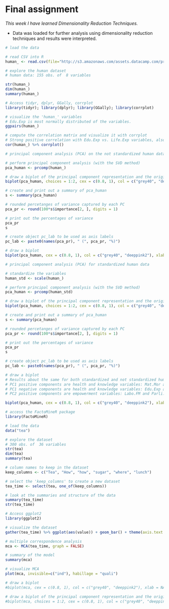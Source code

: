 # Final assignment

*This week I have learned Dimensionality Reduction Techniques.*

- Data was loaded for further analysis using dimensionality reduction techniques and results were interpreted.

```r

# load the data

# read CSV into R
human_ <- read.csv(file="http://s3.amazonaws.com/assets.datacamp.com/production/course_2218/datasets/human2.txt", header=TRUE, sep=",")

# explore the human dataset
# human data: 155 obs. of  8 variables

str(human_)
dim(human_)
summary(human_)

# Access tidyr, dplyr, GGally, corrplot
library(tidyr); library(dplyr); library(GGally); library(corrplot)

# visualize the 'human_' variables
# Edu.Exp is most normally distributed of the variables.
ggpairs(human_)

# compute the correlation matrix and visualize it with corrplot
# Strong positive correlation with Edu.Exp vs. Life.Exp variables, also strong positive correlation with Mat.Mor vs. Ado.Birth variables. Strong negative correlation with Mat.Mor vs. Life.Exp variables.
cor(human_) %>% corrplot()

# principal component analysis (PCA) on the not standardized human data

# perform principal component analysis (with the SVD method)
pca_human <- prcomp(human_)

# draw a biplot of the principal component representation and the original variables
biplot(pca_human, choices = 1:2, cex = c(0.8, 1), col = c("grey40", "deeppink2"))

# create and print out a summary of pca_human
s <- summary(pca_human)

# rounded percetanges of variance captured by each PC
pca_pr <- round(100*s$importance[2, ], digits = 1)

# print out the percentages of variance
pca_pr
s

# create object pc_lab to be used as axis labels
pc_lab <- paste0(names(pca_pr), " (", pca_pr, "%)")

# draw a biplot
biplot(pca_human, cex = c(0.8, 1), col = c("grey40", "deeppink2"), xlab = pc_lab[1], ylab = pc_lab[2])

# principal component analysis (PCA) for standardized human data

# standardize the variables
human_std <- scale(human_)

# perform principal component analysis (with the SVD method)
pca_human <- prcomp(human_std)

# draw a biplot of the principal component representation and the original variables
biplot(pca_human, choices = 1:2, cex = c(0.8, 1), col = c("grey40", "deeppink2"))

# create and print out a summary of pca_human
s <- summary(pca_human)

# rounded percetanges of variance captured by each PC
pca_pr <- round(100*s$importance[2, ], digits = 1)

# print out the percentages of variance
pca_pr
s

# create object pc_lab to be used as axis labels
pc_lab <- paste0(names(pca_pr), " (", pca_pr, "%)")

# draw a biplot
# Results about the same for both standardized and not standardized human data.
# PC1 positive components are health and knowledge variables: Mat.Mor and Ado.Birth
# PC1 negative components are health and knowledge variables: Edu.Exp and Life.Exp
# PC2 positive components are empowerment variables: Labo.FM and Parli.F

biplot(pca_human, cex = c(0.8, 1), col = c("grey40", "deeppink2"), xlab = pc_lab[1], ylab = pc_lab[2])

# access the FactoMineR package
library(FactoMineR)

# load the data
data("tea")

# explore the dataset
# 300 obs. of  36 variables
str(tea)
dim(tea)
summary(tea)

# column names to keep in the dataset
keep_columns <- c("Tea", "How", "how", "sugar", "where", "lunch")

# select the 'keep_columns' to create a new dataset
tea_time <- select(tea, one_of(keep_columns))

# look at the summaries and structure of the data
summary(tea_time)
str(tea_time)

# Access ggplot2
library(ggplot2)

# visualize the dataset
gather(tea_time) %>% ggplot(aes(value)) + geom_bar() + theme(axis.text.x = element_text(angle = 45, hjust = 1, size = 8)) + facet_wrap("key", scales = "free")

# multiple correspondence analysis
mca <- MCA(tea_time, graph = FALSE)

# summary of the model
summary(mca)

# visualize MCA
plot(mca, invisible=c("ind"), habillage = "quali")

# draw a biplot
#biplot(mca, cex = c(0.8, 1), col = c("grey40", "deeppink2"), xlab = NA, ylab = NA)

# draw a biplot of the principal component representation and the original variables
#biplot(mca, choices = 1:2, cex = c(0.8, 1), col = c("grey40", "deeppink2"))

```

